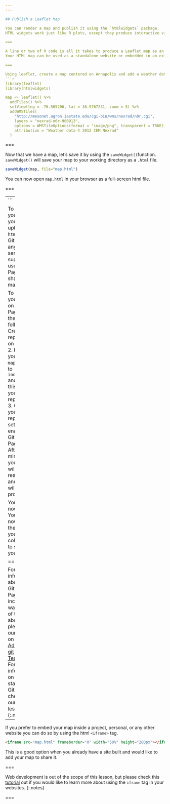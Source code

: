 ```yaml
---
---

## Publish a Leaflet Map

You can render a map and publish it using the `htmlwidgets` package.  
HTML widgets work just like R plots, except they produce interactive visualizations. 

===

A line or two of R code is all it takes to produce a Leaflet map as an HTML file.  
Your HTML map can be used as a standalone website or embedded in an existing website. 

===

Using leaflet, create a map centered on Annapolis and add a weather data tile. 
```r
library(leaflet)
library(htmlwidgets)

map <- leaflet() %>%
  addTiles() %>%
  setView(lng = -76.505206, lat = 38.9767231, zoom = 5) %>%
  addWMSTiles(
    "http://mesonet.agron.iastate.edu/cgi-bin/wms/nexrad/n0r.cgi",
    layers = "nexrad-n0r-900913", 
    options = WMSTileOptions(format = "image/png", transparent = TRUE),
    attribution = "Weather data © 2012 IEM Nexrad"
  )
```

===

Now that we have a map, let's save it by using the `saveWidget()`function.
`saveWidget()` will save your map to your working directory as a `.html` file.
```r
saveWidget(map, file="map.html")
```

You can now open `map.html` in your browser as a full-screen html file.

===

---
```


To share your map, you can upload the `html` file to GitHub or any web server. 
We suggest you use GitHub Pages to share your map. 

To publish your map on GitHub Pages, do the following: 
1. Create a repository on GitHub.
2. Rename your `map.html` file to `index.html` and push this file to your repository. 
3. Go to your repository's settings and enable GitHub Pages. 
4. After a few minutes, your page will be ready to go and a link will be provided. 

Your map is now live. You can now share the link with your colleagues to share your map!

===

For more information about GitHub Pages, including a walkthrough of the steps above, 
please see our lesson on [Advanced git Techniques](https://cyberhelp.sesync.org/advanced-git-lesson/#/slides/pages). 
For information on getting started with GitHub, check out our [Basic git](https://cyberhelp.sesync.org/basic-git-lesson/) lesson.
{:.notes}
---

If you prefer to embed your map inside a project, personal, or any other website you can do so by using the html `<iframe>` tag.

```html
<iframe src="map.html" frameborder="0" width="50%" height="200px"></iframe>
```
This is a good option when you already have a site built and would like to add your map to share it.

===

Web development is out of the scope of this lesson, but please check this [tutorial](https://www.tutorialrepublic.com/html-tutorial/html-iframes.php) out if you would like to learn more about using the `iframe` tag in your websites. 
{:.notes}

===
